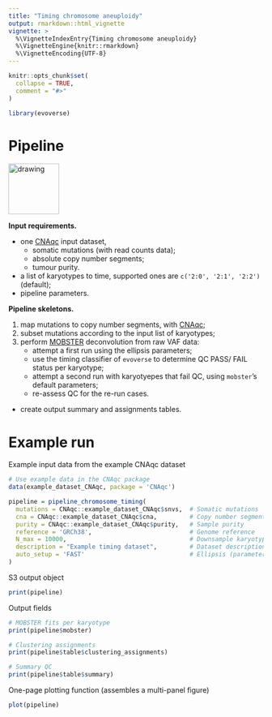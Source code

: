 ```yaml
---
title: "Timing chromosome aneuploidy"
output: rmarkdown::html_vignette
vignette: >
  %\VignetteIndexEntry{Timing chromosome aneuploidy}
  %\VignetteEngine{knitr::rmarkdown}
  %\VignetteEncoding{UTF-8}
---
```


```r
knitr::opts_chunk$set(
  collapse = TRUE,
  comment = "#>"
)
```

```r
library(evoverse)
```

# Pipeline

<img src="pipeline_timing.png" alt="drawing" height="100"/>

**Input requirements.** 

* one [CNAqc](https://caravagn.github.io/CNAqc/) input dataset, 
  * somatic mutations  (with read counts data);
  * absolute copy number segments;
  * tumour purity.
* a list of karyotypes to time, supported ones are `c('2:0', '2:1', '2:2')` (default); 
* pipeline parameters.

**Pipeline skeletons.**

1. map mutations to copy number segments, with [CNAqc](https://caravagn.github.io/CNAqc/);
2. subset mutations according to the input list of karyotypes;
3. perform [MOBSTER](https://caravagn.github.io/mobster/) deconvolution from raw VAF data:
   * attempt a first run using the ellipsis parameters;
   * use the timing classifier of `evoverse` to determine QC PASS/ FAIL status per karyotype;
   * attempt a second run with karyotyepes that fail QC, using `mobster`'s default parameters;
   * re-assess QC for the re-run cases.
* create output summary and assignments tables.

# Example run

Example input data from the example CNAqc dataset

```r
# Use example data in the CNAqc package
data(example_dataset_CNAqc, package = 'CNAqc')

pipeline = pipeline_chromosome_timing(
  mutations = CNAqc::example_dataset_CNAqc$snvs,  # Somatic mutations
  cna = CNAqc::example_dataset_CNAqc$cna,         # Copy number segments
  purity = CNAqc::example_dataset_CNAqc$purity,   # Sample purity
  reference = 'GRCh38',                           # Genome reference
  N_max = 10000,                                  # Downsample karyotypes with > 10K mutations (none here)
  description = "Example timing dataset",         # Dataset description
  auto_setup = 'FAST'                             # Ellipsis (parameters forwarded to each mobster first run)
)
```

S3 output object
```r
print(pipeline)
```

Output fields
```r
# MOBSTER fits per karyotype
print(pipeline$mobster)

# Clustering assignments
print(pipeline$table$clustering_assignments)

# Summary QC
print(pipeline$table$summary)
```

One-page plotting function (assembles a multi-panel figure)
```r
plot(pipeline)
```

